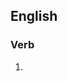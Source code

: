 ==English==

===Verb===
{{wikipedia|dab=Chartering}}
{{head|en|present participle}}

# {{present participle of|charter|lang=en|nocat=1}}